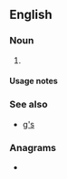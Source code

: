 {{also|gs|GS|Gs|g's|.gs|g.s.|␝}}
==English==

===Noun===
{{head|en|noun plural form}}

# {{plural of|G|lang=en}}

====Usage notes====
{{U:en:plurals of letters}}

===See also===
* [[g's]]

===Anagrams===
* {{anagrams|en|SG|Sg.|sg|sg.}}